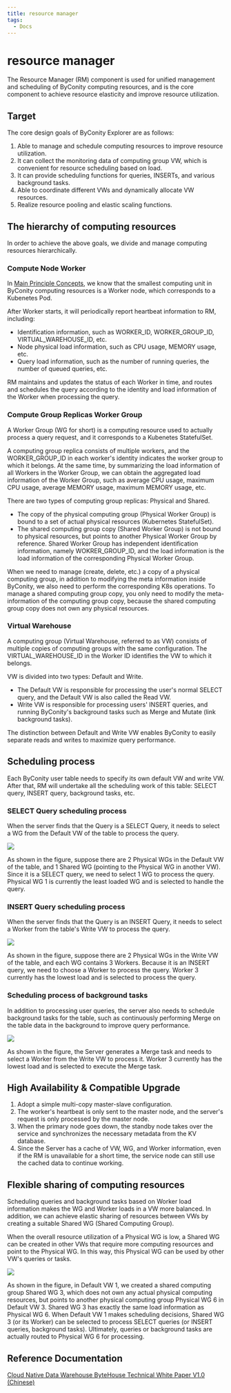```yaml
---
title: resource manager
tags:
  - Docs
---
```


# resource manager

The Resource Manager (RM) component is used for unified management and scheduling of ByConity computing resources, and is the core component to achieve resource elasticity and improve resource utilization.

## Target

The core design goals of ByConity Explorer are as follows:

1. Able to manage and schedule computing resources to improve resource utilization.
2. It can collect the monitoring data of computing group VW, which is convenient for resource scheduling based on load.
3. It can provide scheduling functions for queries, INSERTs, and various background tasks.
4. Able to coordinate different VWs and dynamically allocate VW resources.
5. Realize resource pooling and elastic scaling functions.

## The hierarchy of computing resources

In order to achieve the above goals, we divide and manage computing resources hierarchically.

### Compute Node Worker

In [Main Principle Concepts](../introduction/main-principle-concepts), we know that the smallest computing unit in ByConity computing resources is a Worker node, which corresponds to a Kubenetes Pod.

After Worker starts, it will periodically report heartbeat information to RM, including:

- Identification information, such as WORKER_ID, WORKER_GROUP_ID, VIRTUAL_WAREHOUSE_ID, etc.
- Node physical load information, such as CPU usage, MEMORY usage, etc.
- Query load information, such as the number of running queries, the number of queued queries, etc.

RM maintains and updates the status of each Worker in time, and routes and schedules the query according to the identity and load information of the Worker when processing the query.

### Compute Group Replicas Worker Group

A Worker Group (WG for short) is a computing resource used to actually process a query request, and it corresponds to a Kubenetes StatefulSet.

A computing group replica consists of multiple workers, and the WORKER_GROUP_ID in each worker's identity indicates the worker group to which it belongs. At the same time, by summarizing the load information of all Workers in the Worker Group, we can obtain the aggregated load information of the Worker Group, such as average CPU usage, maximum CPU usage, average MEMORY usage, maximum MEMORY usage, etc.

There are two types of computing group replicas: Physical and Shared.

- The copy of the physical computing group (Physical Worker Group) is bound to a set of actual physical resources (Kubernetes StatefulSet).
- The shared computing group copy (Shared Worker Group) is not bound to physical resources, but points to another Physical Worker Group by reference. Shared Worker Group has independent identification information, namely WOKRER_GROUP_ID, and the load information is the load information of the corresponding Physical Worker Group.

When we need to manage (create, delete, etc.) a copy of a physical computing group, in addition to modifying the meta information inside ByConity, we also need to perform the corresponding K8s operations. To manage a shared computing group copy, you only need to modify the meta-information of the computing group copy, because the shared computing group copy does not own any physical resources.

### Virtual Warehouse

A computing group (Virtual Warehouse, referred to as VW) consists of multiple copies of computing groups with the same configuration. The VIRTUAL_WAREHOUSE_ID in the Worker ID identifies the VW to which it belongs.

VW is divided into two types: Default and Write.

- The Default VW is responsible for processing the user's normal SELECT query, and the Default VW is also called the Read VW.
- Write VW is responsible for processing users' INSERT queries, and running ByConity's background tasks such as Merge and Mutate (link background tasks).

The distinction between Default and Write VW enables ByConity to easily separate reads and writes to maximize query performance.

## Scheduling process

Each ByConity user table needs to specify its own default VW and write VW. After that, RM will undertake all the scheduling work of this table: SELECT query, INSERT query, background tasks, etc.

### SELECT Query scheduling process

When the server finds that the Query is a SELECT Query, it needs to select a WG from the Default VW of the table to process the query.

![](./assets/resource-manager/boxcnbZbcFxobIoWtbHHOFEBuAd.png)

As shown in the figure, suppose there are 2 Physical WGs in the Default VW of the table, and 1 Shared WG (pointing to the Physical WG in another VW). Since it is a SELECT query, we need to select 1 WG to process the query. Physical WG 1 is currently the least loaded WG and is selected to handle the query.

### INSERT Query scheduling process

When the server finds that the Query is an INSERT Query, it needs to select a Worker from the table's Write VW to process the query.

![](./assets/resource-manager/boxcn1vUjQxIvpWIT2zplXffgyg.png)

As shown in the figure, suppose there are 2 Physical WGs in the Write VW of the table, and each WG contains 3 Workers. Because it is an INSERT query, we need to choose a Worker to process the query. Worker 3 currently has the lowest load and is selected to process the query.

### Scheduling process of background tasks

In addition to processing user queries, the server also needs to schedule background tasks for the table, such as continuously performing Merge on the table data in the background to improve query performance.

![](./assets/resource-manager/boxcnHyC6wY1ypvpTr7TkWHtLng.png)

As shown in the figure, the Server generates a Merge task and needs to select a Worker from the Write VW to process it. Worker 3 currently has the lowest load and is selected to execute the Merge task.

## High Availability & Compatible Upgrade

1. Adopt a simple multi-copy master-slave configuration.
2. The worker's heartbeat is only sent to the master node, and the server's request is only processed by the master node.
3. When the primary node goes down, the standby node takes over the service and synchronizes the necessary metadata from the KV database.
4. Since the Server has a cache of VW, WG, and Worker information, even if the RM is unavailable for a short time, the service node can still use the cached data to continue working.

## Flexible sharing of computing resources

Scheduling queries and background tasks based on Worker load information makes the WG and Worker loads in a VW more balanced. In addition, we can achieve elastic sharing of resources between VWs by creating a suitable Shared WG (Shared Computing Group).

When the overall resource utilization of a Physical WG is low, a Shared WG can be created in other VWs that require more computing resources and point to the Physical WG. In this way, this Physical WG can be used by other VW's queries or tasks.

![](./assets/resource-manager/boxcnwYSsOLigmR3d9nblBrpLFg.png)

As shown in the figure, in Default VW 1, we created a shared computing group Shared WG 3, which does not own any actual physical computing resources, but points to another physical computing group Physical WG 6 in Default VW 3. Shared WG 3 has exactly the same load information as Physical WG 6. When Default VW 1 makes scheduling decisions, Shared WG 3 (or its Worker) can be selected to process SELECT queries (or INSERT queries, background tasks). Ultimately, queries or background tasks are actually routed to Physical WG 6 for processing.

## Reference Documentation

[Cloud Native Data Warehouse ByteHouse Technical White Paper V1.0 (Chinese)](./assets/resource-manager/云原生数据仓库ByteHouse技术白皮书V1.0.pdf)
